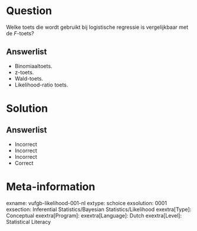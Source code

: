 Question
========

Welke toets die wordt gebruikt bij logistische regressie is vergelijkbaar met de *F*-toets?
  
Answerlist
----------
* Binomiaaltoets.
* z-toets.
* Wald-toets.
* Likelihood-ratio toets.


Solution
========

Answerlist
----------
* Incorrect
* Incorrect
* Incorrect
* Correct

Meta-information
================
exname: vufgb-likelihood-001-nl
extype: schoice
exsolution: 0001
exsection: Inferential Statistics/Bayesian Statistics/Likelihood
exextra[Type]: Conceptual
exextra[Program]: 
exextra[Language]: Dutch
exextra[Level]: Statistical Literacy
